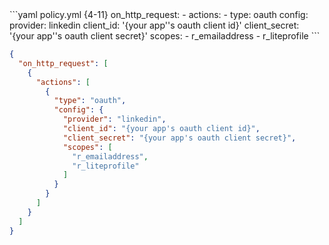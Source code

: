 <CodeGroup>
```yaml policy.yml {4-11}
on_http_request:
  - actions:
      - type: oauth
        config:
          provider: linkedin
          client_id: '{your app''s oauth client id}'
          client_secret: '{your app''s oauth client secret}'
          scopes:
            - r_emailaddress
            - r_liteprofile
```

```json policy.json {5-16}
{
  "on_http_request": [
    {
      "actions": [
        {
          "type": "oauth",
          "config": {
            "provider": "linkedin",
            "client_id": "{your app's oauth client id}",
            "client_secret": "{your app's oauth client secret}",
            "scopes": [
              "r_emailaddress",
              "r_liteprofile"
            ]
          }
        }
      ]
    }
  ]
}
```
</CodeGroup>
